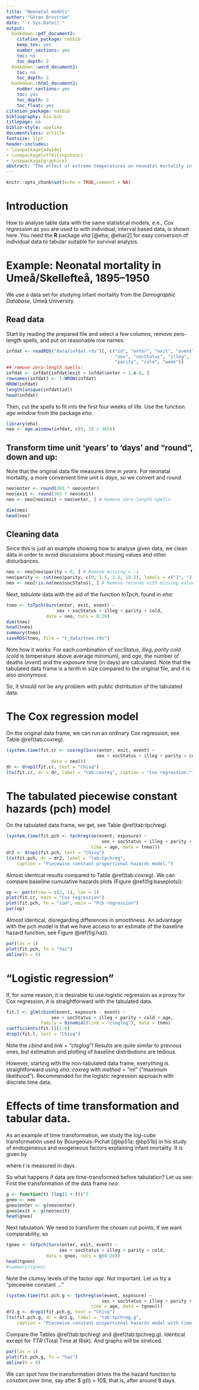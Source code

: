 ```yaml
---
title: "Neonatal models"
author: "Göran Broström"
date: "`r Sys.Date()`"
output:
  bookdown::pdf_document2:
    citation_package: natbib
    keep_tex: yes
    number_sections: yes
    toc: no
    toc_depth: 2
  bookdown::word_document2:
    toc: no
    toc_depth: 2
  bookdown::html_document2:
    number_sections: yes
    toc: yes
    toc_depth: 2
    toc_float: yes
citation_package: natbib
bibliography: bio.bib
titlepage: no
biblio-style: apalike
documentclass: article
fontsize: 11pt
header-includes:
- \usepackage{a4wide}    
- \usepackage[utf8]{inputenc}
- \usepackage{graphicx}
abstract: "The effect of extreme temperatures on neonatal mortality in the Umeå region 1895-1950 is studied as an example of how to do it with tabular, anonymised data."
---
```


```r
knitr::opts_chunk$set(echo = TRUE,comment = NA)
```

# Introduction

How to analyse table data with the same statistical models, e.e., *Cox regression*
as you are used to with individual, interval based data, is shown here. You need the 
**R** package *eha* [@eha; @ehar2] for easy conversion of individual data to tabular
suitable for survival analysis.

# Example: Neonatal mortality in Umeå/Skellefteå, 1895--1950

We use a data set for studying infant mortality from the *Demographic Database*,
Umeå University.

## Read data

Start by reading the prepared file and select a few columns, remove zero-length
spells, and put on reasonable row names:

```r
infdat <- readRDS("data/infdat.rds")[, c("id", "enter", "exit", "event", 
                                         "sex", "socStatus", "illeg",  
                                         "parity", "cold", "week")]
## remove zero-length spells:
infdat <- infdat[infdat$exit > infdat$enter + 1.e-6, ] 
rownames(infdat) <- 1:NROW(infdat)
NROW(infdat)
length(unique(infdat$id))
head(infdat)
```

Then, cut the spells to fit into the first four weeks of life. Use the function 
*age.window* from the package *eha*.

```r
library(eha)
neo <- age.window(infdat, c(0, 28 / 365))
```

## Transform time unit 'years' to 'days' and "round", down and up:

Note that the original data file measures time in *years*. For neonatal mortality,
a more convenient time unit is *days*, so we convert and round.

```r
neo$enter <- round(365 * neo$enter)
neo$exit <- round(365 * neo$exit)
neo <- neo[neo$exit > neo$enter, ] # Remove zero-length spells

dim(neo)
head(neo)
```


## Cleaning data

Since this is just an example showing how to analyse given data, we clean data in 
order to avoid discussions about missing values and other disturbances.

```r
neo <- neo[neo$parity > 0, ] # Remove missing = -1
neo$parity <- cut(neo$parity, c(0, 1.5, 3.5, 18.5), labels = c("1", "2-3", "4+"))
neo <- neo[!is.na(neo$socStatus), ] # Remove records with missing values
```

Next, *tabulate* data with the aid of the function *toTpch*, found in *eha*:

```r
tneo <- toTpch(Surv(enter, exit, event) ~  
                   sex + socStatus + illeg + parity + cold, 
               data = neo, cuts = 0:28)
dim(tneo)
head(tneo)
summary(tneo)
saveRDS(tneo, file = "t_data/tneo.rds")
```

Note how it works: For each combination of *socStatus*, *illeg*, *parity* *cold*
(*cold* is temperature above average minimum), and *age*, the number of deaths (*event*)
and the *exposure* time (in days) are calculated. Note that the tabulated data frame is 
a tenth in size compared to the original file, and it is also *anonymous*.

So, it should not be any problem with public distribution of the tabulated data. 

# The Cox regression model

On the original data frame, we can run an ordinary Cox regression, see Table 
\@ref(tab:coxreg).

```r
(system.time(fit.cr <- coxreg(Surv(enter, exit, event) ~ 
                                  sex + socStatus + illeg + parity + cold,
                 data = neo))) 
dr <- drop1(fit.cr, test = "Chisq")
ltx(fit.cr, dr = dr, label = "tab:coxreg", caption = "Cox regression.")
```

# The tabulated piecewise constant hazards (pch) model

On the tabulated data frame, we get, see Table \@ref(tab:tpchreg).

```r
(system.time(fit.pch <- tpchreg(oe(event, exposure) ~ 
                                    sex + socStatus + illeg + parity + cold,
                                time = age, data = tneo)))
dr2 <- drop1(fit.pch, test = "Chisq")
ltx(fit.pch, dr = dr2, label = "tab:tpchreg", 
    caption = "Piecewise constant proportional hazards model.")
```

Almost identical results compared to Table \@ref(tab:coxreg). We can compare 
baseline cumulative hazards plots (Figure \@ref(fig:baseplots)):

```r
op <- par(mfrow = c(2, 1), las = 1)
plot(fit.cr, main = "Cox regression")
plot(fit.pch, fn = "cum", main = "Pch regression")
par(op)
```
 
 Almost identical, disregarding differences in smoothness. An advantage with the 
 pch model is that we have access to an estimate of the baseline hazard function,
 see Figure \@ref(fig:haz).

```r
par(las = 1)
plot(fit.pch, fn = "haz")
abline(h = 0)
```
 
 
# "Logistic regression"

If, for some reason, it is desirable to use logistic regression as a proxy for Cox regression,
it is straightforward with the tabulated data.

```r
fit.l <- glm(cbind(event, exposure - event) ~ 
                 sex + socStatus + illeg + parity + cold + age,
             family = binomial(link = "cloglog"), data = tneo)
coefficients(fit.l)[1:6]
drop1(fit.l, test = "Chisq")
```

Note the *cbind* and *link = "cloglog"*! Results are quite similar to previous ones, 
but estimation and plotting of baseline distributions are tedious.

However, starting with the non-tabulated data frame, everything is straightforward using
*eha::coxreg* with *method = "ml"* ("maximum likelihood"). Recommended for
the logistic regression approach with discrete time data.

# Effects of time transformation and tabular data.

As an example of time transformation, we study the *log-cube* transformation used by 
Bourgeouis-Pichat [@bp51a; @bp51b] in his study of endogeneous and exogeneous 
factors explaining infant mortality. It is given by

\begin{equation}
g(t) = \bigl(log(1 + t)\bigr)^3, \quad 0 \le t \le 365,
\end{equation}

where $t$ is measured in days.

So what happens if data are time-transformed before tabulation? Let us see:
First the transformation of the data frame *neo*:

```r
g <- function(t) (log(1 + t))^3
gneo <- neo
gneo$enter <- g(neo$enter)
gneo$exit <- g(neo$exit)
head(gneo)
```

Next tabulation: We need to transform the chosen cut points, if we want comparability, so

```r
tgneo <- toTpch(Surv(enter, exit, event) ~ 
                    sex + socStatus + illeg + parity + cold, 
               data = gneo, cuts = g(0:28))
head(tgneo)
#summary(tgneo)
```

Note the clumsy levels of the factor *age*. Not important. Let us try a "piecewise constant ..."

```r
(system.time(fit.pch.g <- tpchreg(oe(event, exposure) ~ 
                                    sex + socStatus + illeg + parity + cold,
                                time = age, data = tgneo)))
dr2.g <- drop1(fit.pch.g, test = "Chisq")
ltx(fit.pch.g, dr = dr2.g, label = "tab:tpchreg.g", 
    caption = "Piecewise constant proportional hazards model with time transformation.")
```

Compare the Tables \@ref(tab:tpchreg) and \@ref(tab:tpchreg.g). Identical except for *TTR*
(Total Time at Risk). And graphs will be stretced.

```r
par(las = 1)
plot(fit.pch.g, fn = "haz")
abline(h = 0)
```

We can spot how the transformation drives the the hazard function to *constant* 
over time, say after $ g(t) = 10$, that is, after around 8 days.
 